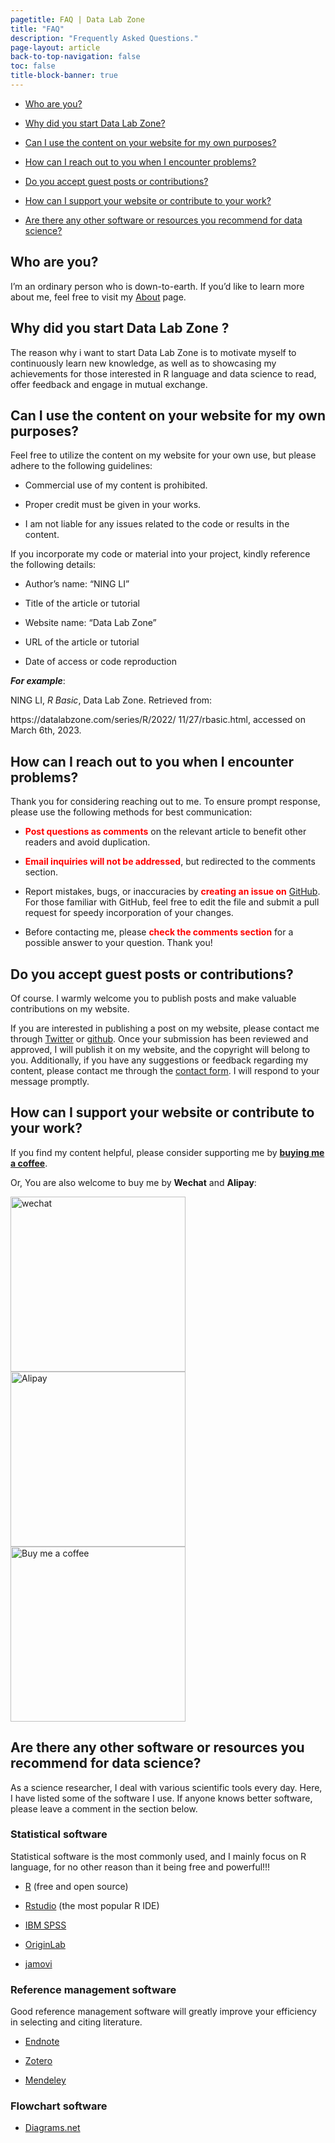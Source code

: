 ```yaml
---
pagetitle: FAQ | Data Lab Zone
title: "FAQ"
description: "Frequently Asked Questions."
page-layout: article
back-to-top-navigation: false
toc: false
title-block-banner: true
---
```


-   [Who are you?](#sec-who-are-you-)

-   [Why did you start Data Lab Zone?](#sec-why-did-you-start-data-lab-zone--)

-   [Can I use the content on your website for my own purposes?](#sec-can-i-use-the-content-on-your-website-for-my-own-purposes)

-   [How can I reach out to you when I encounter problems?](#sec-how-can-i-reach-out-to-you-when-i-encounter-problems)

-   [Do you accept guest posts or contributions?](#sec-do-you-accept-guest-posts-or-contributions)

-   [How can I support your website or contribute to your work?](#sec-how-can-i-support-your-website-or-contribute-to-your-work)

-   [Are there any other software or resources you recommend for data science?](#sec-are-there-any-other-software-or-resources-you-recommend-for-data-science)

## Who are you? {#sec-who-are-you-}

I'm an ordinary person who is down-to-earth. If you'd like to learn more about me, feel free to visit my [About](about.qmd) page.

## Why did you start Data Lab Zone ? {#sec-why-did-you-start-data-lab-zone--}

The reason why i want to start Data Lab Zone is to motivate myself to continuously learn new knowledge, as well as to showcasing my achievements for those interested in R language and data science to read, offer feedback and engage in mutual exchange.

## Can I use the content on your website for my own purposes? {#sec-can-i-use-the-content-on-your-website-for-my-own-purposes}

Feel free to utilize the content on my website for your own use, but please adhere to the following guidelines:

-   Commercial use of my content is prohibited.

-   Proper credit must be given in your works.

-   I am not liable for any issues related to the code or results in the content.

If you incorporate my code or material into your project, kindly reference the following details:

-   Author's name: "NING LI"

-   Title of the article or tutorial

-   Website name: "Data Lab Zone"

-   URL of the article or tutorial

-   Date of access or code reproduction

***For example***:

NING LI, *R Basic*, Data Lab Zone. Retrieved from:

https://datalabzone.com/series/R/2022/ 11/27/rbasic.html, accessed on March 6th, 2023.

## How can I reach out to you when I encounter problems? {#sec-how-can-i-reach-out-to-you-when-i-encounter-problems}

Thank you for considering reaching out to me. To ensure prompt response, please use the following methods for best communication:

-   [**Post questions as comments**]{style="color: red"} on the relevant article to benefit other readers and avoid duplication.

-   [**Email inquiries will not be addressed**]{style="color: red"}, but redirected to the comments section.

-   Report mistakes, bugs, or inaccuracies by [**creating an issue on**]{style="color: red"} [GitHub](https://github.com/NING3739). For those familiar with GitHub, feel free to edit the file and submit a pull request for speedy incorporation of your changes.

-   Before contacting me, please [**check the comments section**]{style="color: red"} for a possible answer to your question. Thank you!

## Do you accept guest posts or contributions? {#sec-do-you-accept-guest-posts-or-contributions}

Of course. I warmly welcome you to publish posts and make valuable contributions on my website.

If you are interested in publishing a post on my website, please contact me through [Twitter](https://twitter.com/ningli3739) or [github](https://github.com/NING3739). Once your submission has been reviewed and approved, I will publish it on my website, and the copyright will belong to you. Additionally, if you have any suggestions or feedback regarding my content, please contact me through the [contact form](about.qmd#please-leave-your-valuable-comments). I will respond to your message promptly.

## How can I support your website or contribute to your work? {#sec-how-can-i-support-your-website-or-contribute-to-your-work}

If you find my content helpful, please consider supporting me by [**buying me a coffee**](https://www.buymeacoffee.com/statsr).

Or, You are also welcome to buy me by **Wechat** and **Alipay**:

::: {layout-nrow="2"}
![wechat](https://github.com/NING3739/my-personal-website/blob/main/IMG_0038.JPG?raw=true){width="280"} ![Alipay](https://github.com/NING3739/my-personal-website/blob/main/IMG_0039.JPG?raw=true){width="280"} ![Buy me a coffee](https://github.com/NING3739/my-personal-website/blob/main/bmc_qr.png?raw=true){width="280"}
:::

## Are there any other software or resources you recommend for data science? {#sec-are-there-any-other-software-or-resources-you-recommend-for-data-science}

As a science researcher, I deal with various scientific tools every day. Here, I have listed some of the software I use. If anyone knows better software, please leave a comment in the section below.

### Statistical software

Statistical software is the most commonly used, and I mainly focus on R language, for no other reason than it being free and powerful!!!

-   [R](https://www.r-project.org/) (free and open source)

-   [Rstudio](https://posit.co/downloads/) (the most popular R IDE)

-   [IBM SPSS](https://www.ibm.com/spss)

-   [OriginLab](https://www.originlab.com/)

-   [jamovi](https://www.jamovi.org/)

### Reference management software

Good reference management software will greatly improve your efficiency in selecting and citing literature.

-   [Endnote](https://endnote.com/)

-   [Zotero](https://www.zotero.org/)

-   [Mendeley](https://www.mendeley.com/)

### Flowchart software

-   [Diagrams.net](https://app.diagrams.net/)
